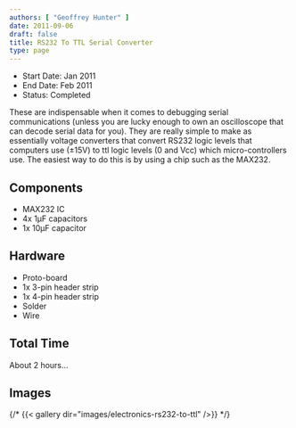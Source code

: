 ```yaml
---
authors: [ "Geoffrey Hunter" ]
date: 2011-09-06
draft: false
title: RS232 To TTL Serial Converter
type: page
---
```



* Start Date: Jan 2011
* End Date: Feb 2011
* Status: Completed

These are indispensable when it comes to debugging serial communications (unless you are lucky enough to own an oscilloscope that can decode serial data for you). They are really simple to make as essentially voltage converters that convert RS232 logic levels that computers use (±15V) to ttl logic levels (0 and Vcc) which micro-controllers use. The easiest way to do this is by using a chip such as the MAX232.

## Components

* MAX232 IC
* 4x 1µF capacitors
* 1x 10µF capacitor

## Hardware

* Proto-board
* 1x 3-pin header strip
* 1x 4-pin header strip
* Solder
* Wire

## Total Time

About 2 hours...

## Images

{/* {{< gallery dir="images/electronics-rs232-to-ttl" />}} */}